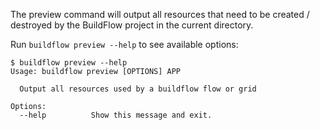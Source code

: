 The preview command will output all resources that need to be created / destroyed by the BuildFlow project in the current directory.

Run `buildflow preview --help` to see available options:

```
$ buildflow preview --help
Usage: buildflow preview [OPTIONS] APP

  Output all resources used by a buildflow flow or grid

Options:
  --help          Show this message and exit.

```